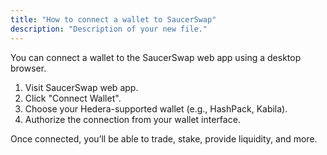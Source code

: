 ```yaml
---
title: "How to connect a wallet to SaucerSwap"
description: "Description of your new file."
---
```


You can connect a wallet to the SaucerSwap web app using a desktop browser.

1. Visit SaucerSwap web app.
2. Click "Connect Wallet".
3. Choose your Hedera-supported wallet (e.g., HashPack, Kabila).
4. Authorize the connection from your wallet interface.

Once connected, you’ll be able to trade, stake, provide liquidity, and more.